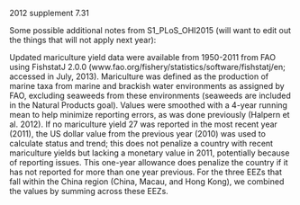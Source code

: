 2012 supplement 7.31

Some possible additional notes from S1_PLoS_OHI2015 (will want to edit out the things that will not apply next year):

Updated mariculture yield data were available from 1950-2011 from FAO using FishstatJ 2.0.0 (www.fao.org/fishery/statistics/software/fishstatj/en; accessed in July, 2013). Mariculture was defined as the production of marine taxa from marine and brackish water environments as assigned by FAO, excluding seaweeds from these environments (seaweeds are included in the Natural Products goal). Values were smoothed with a 4-year running mean to help minimize reporting errors, as was done previously (Halpern et al. 2012). If no mariculture yield
27
was reported in the most recent year (2011), the US dollar value from the previous year (2010) was used to calculate status and trend; this does not penalize a country with recent mariculture yields but lacking a monetary value in 2011, potentially because of reporting issues. This one-year allowance does penalize the country if it has not reported for more than one year previous. For the three EEZs that fall within the China region (China, Macau, and Hong Kong), we combined the values by summing across these EEZs.

